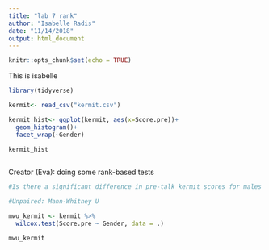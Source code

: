 ```yaml
---
title: "lab 7 rank"
author: "Isabelle Radis"
date: "11/14/2018"
output: html_document
---
```


```r
knitr::opts_chunk$set(echo = TRUE)
```
This is isabelle


```r
library(tidyverse)

kermit<- read_csv("kermit.csv")

kermit_hist<- ggplot(kermit, aes(x=Score.pre))+
  geom_histogram()+
  facet_wrap(~Gender)

kermit_hist
  

```

Creator (Eva): doing some rank-based tests

```r
#Is there a significant difference in pre-talk kermit scores for males and females?

#Unpaired: Mann-Whitney U

mwu_kermit <- kermit %>% 
  wilcox.test(Score.pre ~ Gender, data = .)

mwu_kermit

```






